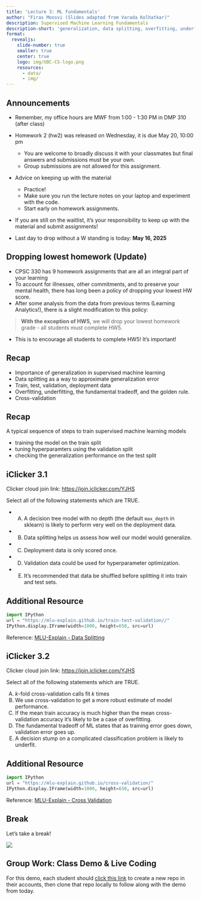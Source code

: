 ```yaml
---
title: 'Lecture 3: ML fundamentals'
author: "Firas Moosvi (Slides adapted from Varada Kolhatkar)"
description: Supervised Machine Learning Fundamentals
description-short: 'generalization, data splitting, overfitting, underfitting, the fundamental tradeoff, the golden rule'
format:
  revealjs:
    slide-number: true
    smaller: true
    center: true
    logo: img/UBC-CS-logo.png
    resources:
      - data/
      - img/
---
```


## Announcements

- Remember, my office hours are MWF from 1:00 - 1:30 PM in DMP 310 (after class)

- Homework 2 (hw2) was released on Wednesday, it is due May 20, 10:00 pm
  - You are welcome to broadly discuss it with your classmates but final answers and submissions must be your own.
  - Group submissions are not allowed for this assignment.
- Advice on keeping up with the material
  - Practice!
  - Make sure you run the lecture notes on your laptop and experiment with the code. 
  - Start early on homework assignments.

- If you are still on the waitlist, it’s your responsibility to keep up with the material and submit assignments!
- Last day to drop without a W standing is today: **May 16, 2025**

## Dropping lowest homework (Update)

- CPSC 330 has 9 homework assignments that are all an integral part of your learning
- To account for illnesses, other commitments, and to preserve your mental health, there has long been a policy of dropping your lowest HW score.
- After some analysis from the data from previous terms (Learning Analytics!), there is a slight modification to this policy:

> **With the exception of HW5,** we will drop your lowest homework grade - all students must complete HW5.

- This is to encourage all students to complete HW5! It's important!

## Recap

- Importance of generalization in supervised machine learning
- Data splitting as a way to approximate generalization error
- Train, test, validation, deployment data
- Overfitting, underfitting, the fundamental tradeoff, and the golden rule.
- Cross-validation

## Recap

A typical sequence of steps to train supervised machine learning models

- training the model on the train split
- tuning hyperparamters using the validation split
- checking the generalization performance on the test split

## iClicker 3.1

Clicker cloud join link: [https://join.iclicker.com/YJHS](https://join.iclicker.com/YJHS)

Select all of the following statements which are TRUE.

- (A) A decision tree model with no depth (the default `max_depth` in sklearn) is likely to perform very well on the deployment data.
- (B) Data splitting helps us assess how well our model would generalize.
- (C) Deployment data is only scored once.
- (D) Validation data could be used for hyperparameter optimization.
- (E) It’s recommended that data be shuffled before splitting it into train and test sets.

## Additional Resource

```python
import IPython
url = "https://mlu-explain.github.io/train-test-validation//"
IPython.display.IFrame(width=1000, height=650, src=url)
```

Reference: [MLU-Explain - Data Splitting](https://mlu-explain.github.io/train-test-validation/)

## iClicker 3.2

Clicker cloud join link: [https://join.iclicker.com/YJHS](https://join.iclicker.com/YJHS)

Select all of the following statements which are TRUE.

(A) $k$-fold cross-validation calls fit $k$ times
(B) We use cross-validation to get a more robust estimate of model performance.
(C) If the mean train accuracy is much higher than the mean cross-validation accuracy it’s likely to be a case of overfitting.
(D) The fundamental tradeoff of ML states that as training error goes down, validation error goes up.
(E) A decision stump on a complicated classification problem is likely to underfit.

## Additional Resource

```python
import IPython
url = "https://mlu-explain.github.io/cross-validation/"
IPython.display.IFrame(width=1000, height=650, src=url)
```

Reference: [MLU-Explain - Cross Validation](https://mlu-explain.github.io/cross-validation/)

## Break

Let's take a break!

![](img/eva-coffee.png){fig-align="center"}

## Group Work: Class Demo & Live Coding

For this demo, each student should [click this link](https://github.com/new?template_name=lecture03_demo&template_owner=ubc-cpsc330) to create a new repo in their accounts, then clone that repo locally to follow along with the demo from today.

<br>
<br>
<br>